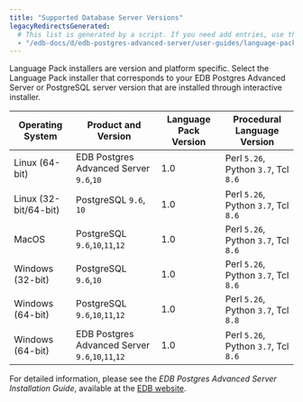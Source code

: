 ```yaml
---
title: "Supported Database Server Versions"
legacyRedirectsGenerated:
  # This list is generated by a script. If you need add entries, use the `legacyRedirects` key.
  - "/edb-docs/d/edb-postgres-advanced-server/user-guides/language-pack-guide/12/EDB_Postgres_Language_Pack_Guide.1.03.html"
---
```


<div id="supported_database_server_versions" class="registered_link"></div>

Language Pack installers are version and platform specific. Select the Language Pack installer that corresponds to your EDB Postgres Advanced Server or PostgreSQL server version that are installed through interactive installer.

| Operating System     | Product and Version                                   | Language Pack Version | Procedural Language Version          |
| -----------------    | ----------------------------------------------------- | ----------------------| ------------------------------------ |
| Linux (64-bit)       | EDB Postgres Advanced Server `9.6`,`10`               | 1.0                   | Perl `5.26`, Python `3.7`, Tcl `8.6` |
| Linux (32-bit/64-bit)| PostgreSQL `9.6`, `10`                                | 1.0                   | Perl `5.26`, Python `3.7`, Tcl `8.6` |
| MacOS                | PostgreSQL `9.6`,`10`,`11`,`12`                       | 1.0                   | Perl `5.26`, Python `3.7`, Tcl `8.6` |
| Windows (32-bit)     | PostgreSQL `9.6`,`10`                                 | 1.0                   | Perl `5.26`, Python `3.7`, Tcl `8.6` |
| Windows (64-bit)     | PostgreSQL `9.6`,`10`,`11`,`12`                       | 1.0                   | Perl `5.26`, Python `3.7`, Tcl `8.8` |
| Windows (64-bit)     | EDB Postgres Advanced Server `9.6`,`10`,`11`,`12`     | 1.0                   | Perl `5.26`, Python `3.7`, Tcl `8.6` |

For detailed information, please see the *EDB Postgres Advanced Server Installation Guide*, available at the [EDB website](/epas/12/).
